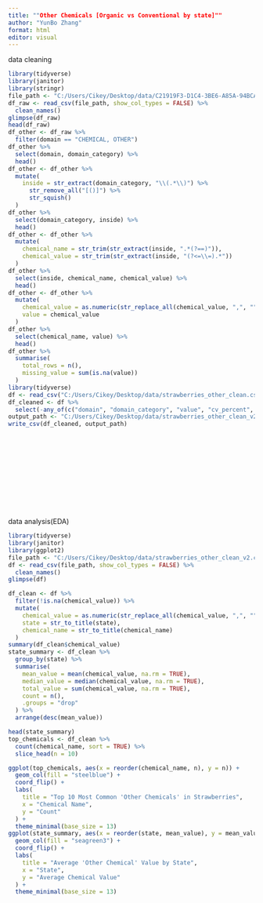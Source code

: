 ---
title: ""Other Chemicals [Organic vs Conventional by state]""
author: "YunBo Zhang"
format: html
editor: visual
---

data cleaning

```{r}
library(tidyverse)
library(janitor)
library(stringr)
file_path <- "C:/Users/Cikey/Desktop/data/C21919F3-D1C4-3BE6-A85A-94BCADA321FC.csv"
df_raw <- read_csv(file_path, show_col_types = FALSE) %>%
  clean_names()
glimpse(df_raw)
head(df_raw)
df_other <- df_raw %>%
  filter(domain == "CHEMICAL, OTHER")
df_other %>%
  select(domain, domain_category) %>%
  head()
df_other <- df_other %>%
  mutate(
    inside = str_extract(domain_category, "\\(.*\\)") %>%
      str_remove_all("[()]") %>%
      str_squish()
  )
df_other %>%
  select(domain_category, inside) %>%
  head()
df_other <- df_other %>%
  mutate(
    chemical_name = str_trim(str_extract(inside, ".*(?==)")),  
    chemical_value = str_trim(str_extract(inside, "(?<=\\=).*")) 
  )
df_other %>%
  select(inside, chemical_name, chemical_value) %>%
  head()
df_other <- df_other %>%
  mutate(
    chemical_value = as.numeric(str_replace_all(chemical_value, ",", "")),
    value = chemical_value  
  )
df_other %>%
  select(chemical_name, value) %>%
  head()
df_other %>%
  summarise(
    total_rows = n(),
    missing_value = sum(is.na(value))
  )
library(tidyverse)
df <- read_csv("C:/Users/Cikey/Desktop/data/strawberries_other_clean.csv", show_col_types = FALSE)
df_cleaned <- df %>%
  select(-any_of(c("domain", "domain_category", "value", "cv_percent", "inside")))
output_path <- "C:/Users/Cikey/Desktop/data/strawberries_other_clean_v2.csv"
write_csv(df_cleaned, output_path)














```

data analysis(EDA)

```{r}
library(tidyverse)
library(janitor)
library(ggplot2)
file_path <- "C:/Users/Cikey/Desktop/data/strawberries_other_clean_v2.csv"
df <- read_csv(file_path, show_col_types = FALSE) %>%
  clean_names()
glimpse(df)

df_clean <- df %>%
  filter(!is.na(chemical_value)) %>%               
  mutate(
    chemical_value = as.numeric(str_replace_all(chemical_value, ",", "")), 
    state = str_to_title(state),                   
    chemical_name = str_to_title(chemical_name)   
  )
summary(df_clean$chemical_value)
state_summary <- df_clean %>%
  group_by(state) %>%
  summarise(
    mean_value = mean(chemical_value, na.rm = TRUE),
    median_value = median(chemical_value, na.rm = TRUE),
    total_value = sum(chemical_value, na.rm = TRUE),
    count = n(),
    .groups = "drop"
  ) %>%
  arrange(desc(mean_value))

head(state_summary)
top_chemicals <- df_clean %>%
  count(chemical_name, sort = TRUE) %>%
  slice_head(n = 10)

ggplot(top_chemicals, aes(x = reorder(chemical_name, n), y = n)) +
  geom_col(fill = "steelblue") +
  coord_flip() +
  labs(
    title = "Top 10 Most Common 'Other Chemicals' in Strawberries",
    x = "Chemical Name",
    y = "Count"
  ) +
  theme_minimal(base_size = 13)
ggplot(state_summary, aes(x = reorder(state, mean_value), y = mean_value)) +
  geom_col(fill = "seagreen3") +
  coord_flip() +
  labs(
    title = "Average 'Other Chemical' Value by State",
    x = "State",
    y = "Average Chemical Value"
  ) +
  theme_minimal(base_size = 13)





```
